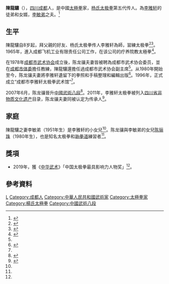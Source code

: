 {{Infobox martial artist|name=陳龍驤|image=|caption=|birth_date={{birth year and age|1948}}|birth_place=|nationality={{PRC}}|martial_art=[[楊氏太极拳|楊氏太极拳]]|rank=中國武術八段|spouse=[[李敏弟|李敏弟]]|children=[[陈骊珠|陈骊珠]]|teacher=[[李雅軒|李雅軒]]}}
'''陳龍驤'''（{{bd|1948年||}}），[[四川|四川]][[成都|成都]]人，是中國[[太極拳|太極拳]]家，[[杨氏太极拳|杨氏太极拳]]第五代传人。為[[李雅轩|李雅轩]]的徒弟和女婿，[[李敏弟|李敏弟]]之夫。<ref name="余功保">{{cite encyclopedia|author=余功保主編|title=陈龙骧|encyclopedia=中国太极拳辞典|publisher=人民体育出版社|date=2006年1月|isbn=9787500928799|url=https://xuewen.cnki.net/R2006121250000169.html}}</ref>

== 生平 ==
陳龍驤自8岁起，拜父親的好友、杨氏太极拳传人李雅轩為師，習練太极拳<ref>{{cite news|title=龙骧虎步跃太极|url=https://xuewen.cnki.net/CJFD-ZHWU200405017.html|accessdate=2021-01-23|work=中华武术|issue=5|date=2004|archive-date=2020-09-30|archive-url=https://web.archive.org/web/20200930164338/https://xuewen.cnki.net/CJFD-ZHWU200405017.html|dead-url=no}}</ref><ref name=":0">{{cite news|title=太极拳具有丰富的民族文化内涵——访杨氏太极拳第五代传人陈龙骧|url=http://ah.anhuinews.com/system/2006/05/26/001484114.shtml|accessdate=2021-01-23|publisher=中安在线|date=2006-05-26}}</ref>。1965年，進入成都飞机工业有限责任公司工作，在该公司的疗养院教太極拳<ref name=":1">{{cite news|title=解析太极世家传道人生 四川太极九成出自李雅轩|url=https://sports.sohu.com/20110830/n317808034.shtml|accessdate=2021-01-23|work=成都日报|publisher=搜狐體育|date=2011-08-30}}</ref>。

在1978年[[成都市武术协会|成都市武术协会]]成立後，陈龙骧夫妻皆被聘為成都市武术协会委员，並在[[成都市体委|成都市体委]]擔任教練，陳龍驤還擔任過成都市武术协会副主席<ref name=":1" />。从1980年開始至今，陈龙骧夫妻將李雅轩遺留下的拳照和手稿整理和編輯出版<ref>{{cite news|title=记录 · 传承：李雅轩太极拳传承人陈龙骧的太极江湖|url=http://ichsichuan.cn/newsyi_show.aspx?mid=20&sid=14175|accessdate=2021-01-23|publisher=中国 · 四川非物质文化遗产网|date=2020-11-30}}</ref>。1996年，正式成立“成都市李雅轩太极拳武术馆”<ref name=":1" />。

2007年6月，陈龙骧晉升[[中國武術段位制|中國武術八段]]<ref>{{Cite web|title=授予王常凯等211人武术段位称号的通知|url=http://wushu.com.cn/wsdw_dwzxx_xq.asp?id=44|accessdate=2021-01-23|publisher=[[中国武术协会|中国武术协会]]|archiveurl=https://web.archive.org/web/20071012144520/http://wushu.com.cn/wsdw_dwzxx_xq.asp?id=44|archivedate=2007-10-12}}</ref>。2011年，李雅轩太极拳被列入[[四川省非物质文化遗产|四川省非物质文化遗产]]目录，陈龙骧夫妻同被认定为传承人<ref name=":2">{{cite news|author1=安源|title=李雅轩太极一门三杰再获中国太极拳最具影响力人物等殊荣|url=http://www.sc.chinanews.com/bwbd/2019-12-31/118817.html|accessdate=2021-01-23|publisher=中新网四川|date=2019-12-31}}</ref>。

== 家庭 ==
陳龍驤之妻李敏弟（1951年生）是李雅轩的小女兒<ref name=":0" />。陈龙骧與李敏弟的女兒[[陈骊珠|陈骊珠]]（1980年生），也是知名太极拳和[[跆拳道|跆拳道]]練習者<ref name=":1" />。

== 獎項 ==

* 2019年，獲《[[中华武术_(杂志)|中华武术]]》「中国太极拳最具影响力人物奖」<ref name=":2" />。

== 參考資料 ==
<references />

{{DEFAULTSORT:Chen陳}}
[[Category:陳姓|L]]
[[Category:成都人|Category:成都人]]
[[Category:中華人民共和國武術家|Category:中華人民共和國武術家]]
[[Category:太極拳家|Category:太極拳家]]
[[Category:楊氏太極拳|Category:楊氏太極拳]]
[[Category:中國武術八段|Category:中國武術八段]]